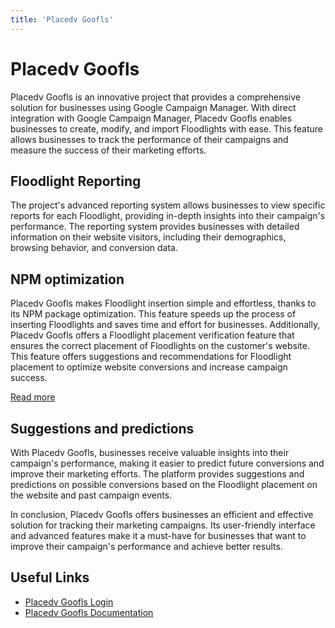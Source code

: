 ```yaml
---
title: 'Placedv Goofls'
---
```


# Placedv Goofls

Placedv Goofls is an innovative project that provides a comprehensive solution for businesses using Google Campaign Manager. With direct integration with Google Campaign Manager, Placedv Goofls enables businesses to create, modify, and import Floodlights with ease. This feature allows businesses to track the performance of their campaigns and measure the success of their marketing efforts.

## Floodlight Reporting

The project's advanced reporting system allows businesses to view specific reports for each Floodlight, providing in-depth insights into their campaign's performance. The reporting system provides businesses with detailed information on their website visitors, including their demographics, browsing behavior, and conversion data.

## NPM optimization

Placedv Goofls makes Floodlight insertion simple and effortless, thanks to its NPM package optimization. This feature speeds up the process of inserting Floodlights and saves time and effort for businesses. Additionally, Placedv Goofls offers a Floodlight placement verification feature that ensures the correct placement of Floodlights on the customer's website. This feature offers suggestions and recommendations for Floodlight placement to optimize website conversions and increase campaign success.

[Read more](https://www.npmjs.com/package/google-fls)

## Suggestions and predictions

With Placedv Goofls, businesses receive valuable insights into their campaign's performance, making it easier to predict future conversions and improve their marketing efforts. The platform provides suggestions and predictions on possible conversions based on the Floodlight placement on the website and past campaign events.

In conclusion, Placedv Goofls offers businesses an efficient and effective solution for tracking their marketing campaigns. Its user-friendly interface and advanced features make it a must-have for businesses that want to improve their campaign's performance and achieve better results.

## Useful Links
- [Placedv Goofls Login](https://goofls.placedv.com)
- [Placedv Goofls Documentation](https://goofls.placedv.com)
